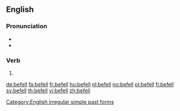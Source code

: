 ==English==

===Pronunciation===
* {{IPA|/ˈbɪfɛl/|lang=en}}
* {{rhymes|ɛl|lang=en}}

===Verb===
{{head|en|verb form}}

# {{en-simple past of|befall}}

[[Category:English irregular simple past forms]]

[[de:befell]]
[[fa:befell]]
[[fr:befell]]
[[hu:befell]]
[[nl:befell]]
[[no:befell]]
[[pl:befell]]
[[fi:befell]]
[[sv:befell]]
[[th:befell]]
[[vi:befell]]
[[zh:befell]]